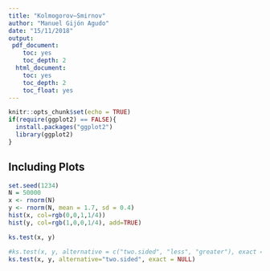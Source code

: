 ```yaml
---
title: "Kolmogorov–Smirnov"
author: "Manuel Gijón Agudo"
date: "15/11/2018"
output: 
 pdf_document:
    toc: yes
    toc_depth: 2
  html_document:
    toc: yes
    toc_depth: 2
    toc_float: yes
---
```


```r
knitr::opts_chunk$set(echo = TRUE)
if(require(ggplot2) == FALSE){
  install.packages("ggplot2")
  library(ggplot2)
}
```

## Including Plots

```r
set.seed(1234)
N = 50000
x <- rnorm(N)
y <- rnorm(N, mean = 1.7, sd = 0.4)
hist(x, col=rgb(0,0,1,1/4))
hist(y, col=rgb(1,0,0,1/4), add=TRUE)
```

```r
ks.test(x, y)
```


```r
#ks.test(x, y, alternative = c("two.sided", "less", "greater"), exact = NULL)
ks.test(x, y, alternative="two.sided", exact = NULL)
```
